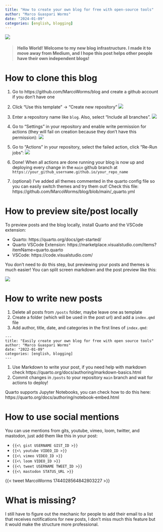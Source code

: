 ```yaml
---
title: "How to create your own blog for free with open-source tools"
author: "Marco Guaspari Worms"
date: "2024-01-09"
categories: [english, blogging]
---
```


![](./cover.png)

> #### Hello World! Welcome to my new blog infrastructure. I made it to move away from Medium, and I hope this post helps other people have their own independent blogs!

# How to clone this blog

1. Go to https://github.com/MarcoWorms/blog and create a github account if you don't have one
   
2. Click "Use this template" -> "Create new repository"
![](https://i.imgur.com/gvup8cX.png)

3. Enter a repository name like `blog`. Also, select "Include all branches".
![](https://i.imgur.com/klRnXyM.png)

4. Go to "Settings" in your repository and enable write permission for actions (they will fail on creation because they don't have this permission):
![](https://i.imgur.com/EC0dP2f.png)

5. Go to "Actions" in your repository, select the failed action, click "Re-Run jobs":
![](https://i.imgur.com/CqgxYma.png)

6. Done! When all actions are done running your blog is now up and deploying every change in the `main` github branch at `https://your_github_username.github.io/your_repo_name`

7. (optional) I've added all themes commented in the quarto config file so you can easily switch themes and try them out! Check this file: https://github.com/MarcoWorms/blog/blob/main/_quarto.yml

# How to preview site/post locally

To preview posts and the blog locally, install Quarto and the VSCode extension:

- Quarto: https://quarto.org/docs/get-started/
- Quarto VSCode Extension: https://marketplace.visualstudio.com/items?itemName=quarto.quarto
- VSCode: https://code.visualstudio.com/

You don't need to do this step, but previewing your posts and themes is much easier! You can split screen markdown and the post preview like this:

![](https://i.imgur.com/kXBvbBF.png)

# How to write new posts

1. Delete all posts from `/posts` folder, maybe leave one as template
2. Create a folder (which will be used in the post url) and add a `index.qmd` file 
3. Add author, title, date, and categories in the first lines of `index.qmd`:
```
---
title: "Easily create your own blog for free with open source tools"
author: "Marco Guaspari Worms"
date: "2022-01-09"
categories: [english, blogging]
---
```
1. Use Markdown to write your post, if you need help with markdown check https://quarto.org/docs/authoring/markdown-basics.html
2. Commit changes in `/posts` to your repository `main` branch and wait for actions to deploy!

Quarto supports Jupyter Notebooks, you can check how to do this here: https://quarto.org/docs/authoring/notebook-embed.html

# How to use social mentions

You can use mentions from gits, youtube, vimeo, loom, twitter, and mastodon, just add them like this in your post:


- `{{<\ gist USERNAME GIST_ID >}}`
- `{{<\ youtube VIDEO_ID >}}`
- `{{<\ vimeo VIDEO_ID >}}`
- `{{<\ loom VIDEO_ID >}}`
- `{{<\ tweet USERNAME TWEET_ID >}}`
- `{{<\ mastodon STATUS_URL >}}`

{{< tweet MarcoWorms 1744028564842803227 >}}

# What is missing?

I still have to figure out the mechanic for people to add their email to a list that receives notifications for new posts, I don't miss much this feature but it would make the structure more professional.

